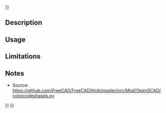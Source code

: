 <languages/>
{{UnfinishedDocu{{#translation:}}}}
{{Docnav
|
|[[OpenSCAD_ReplaceObject|Replace Object]]
|[[OpenSCAD_Workbench|OpenSCAD]]
|IconL=
|IconR=OpenSCAD_ReplaceObject.svg
|IconC=Workbench_OpenSCAD.svg
}}

<div class="mw-translate-fuzzy">
{{GuiCommand/ru
|Name=OpenSCAD ColorCodeShape‏‎ 
|Name/ru=OpenSCAD ColorCodeShape‏‎ 
|MenuLocation=OpenSCAD → ColorCodeShape‏‎
|Workbenches=[[OpenSCAD_Workbench/ru|OpenSCAD]]
|Shortcut=нет
|SeeAlso=---
}}
</div>

==Description==

==Usage==

==Limitations==

==Notes==

* Source: https://github.com/FreeCAD/FreeCAD/blob/master/src/Mod/OpenSCAD/colorcodeshapes.py

{{Docnav
|
|[[OpenSCAD_ReplaceObject|Replace Object]]
|[[OpenSCAD_Workbench|OpenSCAD]]
|IconL=
|IconR=OpenSCAD_ReplaceObject.svg
|IconC=Workbench_OpenSCAD.svg
}}

{{OpenSCAD_Tools_navi{{#translation:}}}}
{{Userdocnavi{{#translation:}}}}